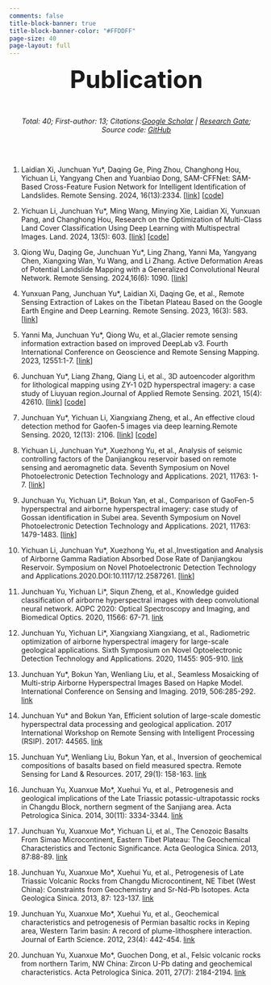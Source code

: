 ```yaml
---
comments: false
title-block-banner: true
title-block-banner-color: "#FFDDFF"
page-size: 40  
page-layout: full
---
```



<center><font size=28 >**Publication**</font></center>
<br>

<center> _Total: 40; First-author: 13; Citations:[Google Scholar](https://scholar.google.com/citations?user=zRCPlPwAAAAJ&hl=en) | [Research Gate](https://www.researchgate.net/profile/Junchuan-Yu/research); Source code: [GitHub](https://github.com/JunchuanYu)_</center>

<br>
<br>

1. Laidian Xi, Junchuan Yu*, Daqing Ge, Ping Zhou, Changhong Hou, Yichuan Li, Yangyang Chen and Yuanbiao Dong, SAM-CFFNet: SAM-Based Cross-Feature Fusion Network for Intelligent Identification of Landslides. Remote Sensing. 2024, 16(13):2334. [[link](https://www.mdpi.com/2072-4292/16/13/2334)] [[code](https://github.com/JunchuanYu/SAM-CFFNet)]
<br>

2. Yichuan Li, Junchuan Yu*, Ming Wang, Minying Xie, Laidian Xi, Yunxuan Pang, and Changhong Hou, Research on the Optimization of Multi-Class Land Cover Classification Using Deep Learning with Multispectral Images. Land. 2024, 13(5): 603. [[link](https://www.mdpi.com/2073-445X/13/5/603)] [[code](https://github.com/JunchuanYu/OUNet_for_multi-class_land_cover_classification)]
<br>

3. Qiong Wu, Daqing Ge, Junchuan Yu*, Ling Zhang, Yanni Ma, Yangyang Chen, Xiangxing Wan, Yu Wang, and Li Zhang. Active Deformation Areas of Potential Landslide Mapping with a Generalized Convolutional Neural Network. Remote Sensing. 2024,16(6): 1090. [[link](https://www.mdpi.com/2072-4292/16/6/1090)]
<br>


4. Yunxuan Pang, Junchuan Yu*, Laidian Xi, Daqing Ge, et al., Remote Sensing Extraction of Lakes on the Tibetan Plateau Based on the Google Earth Engine and Deep Learning. Remote Sensing. 2023, 16(3): 583. [[link](https://www.mdpi.com/2072-4292/16/3/583)] 
<br>

5. Yanni Ma, Junchuan Yu*, Qiong Wu, et al.,Glacier remote sensing information extraction based on improved DeepLab v3. Fourth International Conference on Geoscience and Remote Sensing Mapping. 2023, 12551:1-7.  [[link](https://www.spiedigitallibrary.org/conference-proceedings-of-spie/12551/2668425/Glacier-remote-sensing-information-extraction-based-on-improved-DeepLab-v3/10.1117/12.2668425.short)]
<br>

6. Junchuan Yu*, Liang Zhang, Qiang Li, et al., 3D autoencoder algorithm for lithological mapping using ZY-1 02D hyperspectral imagery: a case study of Liuyuan region.Journal of Applied Remote Sensing. 2021, 15(4): 42610. [[link](https://www.spiedigitallibrary.org/journals/3D-autoencoder-algorithm-for-lithological-mapping-using-ZY-1-02D/volume-15/issue-04/042610/3D-autoencoder-algorithm-for-lithological-mapping-using-ZY-1-02D/10.1117/1.JRS.15.042610.full?webSyncID=d8b047e9-226b-5a83-74c4-20b2168a0c7e&sessionGUID=edcdec2b-2028-8671-519a-3c6967de0145&_ga=2.219605662.602220705.1672332814-1614319201.1654131863)] [[code](https://github.com/JunchuanYu/3DCAE_for_lithological_mapping)]
<br>

7. Junchuan Yu*, Yichuan Li, Xiangxiang Zheng, et al., An effective cloud detection method for Gaofen-5 images via deep learning.Remote Sensing. 2020, 12(13): 2106. [[link](https://www.mdpi.com/2072-4292/12/13/2106)] [[code](https://github.com/JunchuanYu/MFGNet_Cloud_Detection_Remote_Sensing)]
<br>

8. Yichuan Li, Junchuan Yu*, Xuezhong Yu, et al., Analysis of seismic controlling factors of the Danjiangkou reservoir based on remote sensing and aeromagnetic data. Seventh Symposium on Novel Photoelectronic Detection Technology and Applications. 2021, 11763: 1-7. [[link](https://www.spiedigitallibrary.org/conference-proceedings-of-spie/11763/117635J/Comparison-of-GaoFen-5-hyperspectral-and-airborne-hyperspectral-imagery/10.1117/12.2587248.short)]
<br>

9. Junchuan Yu, Yichuan Li*, Bokun Yan, et al., Comparison of GaoFen-5 hyperspectral and airborne hyperspectral imagery: case study of Gossan identification in Subei area. Seventh Symposium on Novel Photoelectronic Detection Technology and Applications. 2021, 11763: 1479-1483. [[link](https://www.spiedigitallibrary.org/conference-proceedings-of-spie/11763/117635J/Comparison-of-GaoFen-5-hyperspectral-and-airborne-hyperspectral-imagery/10.1117/12.2587248.short?_ga=2.261679626.602220705.1672332814-1614319201.1654131863&SSO=1)]
<br>

10. Yichuan Li, Junchuan Yu*, Xuezhong Yu, et al.,Investigation and Analysis of Airborne Gamma Radiation Absorbed Dose Rate of Danjiangkou Reservoir. Symposium on Novel Photoelectronic Detection Technology and Applications.2020.DOI:10.1117/12.2587261. [[link](https://iopscience.iop.org/article/10.1088/1755-1315/660/1/012126)]
<br>


11. Junchuan Yu, Yichuan Li*, Siqun Zheng, et al., Knowledge guided classification of airborne hyperspectral images with deep convolutional neural network. AOPC 2020: Optical Spectroscopy and Imaging, and Biomedical Optics. 2020, 11566: 67-71. [link](https://spie.org/Publications/Proceedings/Paper/10.1117/12.2576383)
<br>


12. Junchuan Yu, Yichuan Li*, Xiangxiang Xiangxiang, et al., Radiometric optimization of airborne hyperspectral imagery for large-scale geological applications. Sixth Symposium on Novel Optoelectronic Detection Technology and Applications. 2020, 11455: 905-910. [link](https://spie.org/Publications/Proceedings/Paper/10.1117/12.2564651)
<br>


13. Junchuan Yu*, Bokun Yan, Wenliang Liu, et al., Seamless Mosaicking of Multi-strip Airborne Hyperspectral Images Based on Hapke Model. International Conference on Sensing and Imaging. 2019, 506:285-292. [link](https://link.springer.com/chapter/10.1007/978-3-319-91659-0_22)
<br>


14. Junchuan Yu* and Bokun Yan, Efficient solution of large-scale domestic hyperspectral data processing and geological application. 2017 International Workshop on Remote Sensing with Intelligent Processing (RSIP). 2017: 44565. [link](https://ieeexplore.ieee.org/document/7970774)
<br>


15. Junchuan Yu*, Wenliang Liu, Bokun Yan, et al., Inversion of geochemical compositions of basalts based on field measured spectra. Remote Sensing for Land & Resources. 2017, 29(1): 158-163. [link](https://www.gtzyyg.com/EN/10.6046/gtzyyg.2017.01.24#AbstractTab)
<br>


16. Junchuan Yu, Xuanxue Mo*, Xuehui Yu, et al., Petrogenesis and geological implications of the Late Triassic potassic-ultrapotassic rocks in Changdu Block, northern segment of the Sanjiang area. Acta Petrologica Sinica. 2014, 30(11): 3334-3344. [link](http://www.ysxb.ac.cn/article/id/aps_20141116)
<br>


17. Junchuan Yu, Xuanxue Mo*, Yichuan Li, et al., The Cenozoic Basalts From Simao Microcontinent, Eastern Tibet Plateau: The Geochemical Characteristics and Tectonic Significance. Acta Geologica Sinica. 2013, 87:88-89. [link](https://www.researchgate.net/publication/354652192_The_Cenozoic_Basalts_From_Simao_Microcontinent_Eastern_Tibet_Plateau_The_Geochemical_Characteristics_and_Tectonic_Significance)
<br>


18. Junchuan Yu, Xuanxue Mo*, Xuehui Yu, et al., Petrogenesis of Late Triassic Volcanic Rocks from Changdu Microcontinent, NE Tibet (West China): Constraints from Geochemistry and Sr-Nd-Pb Isotopes. Acta Geologica Sinica. 2013, 87: 123-137. [link](https://www.researchgate.net/publication/354652392_Petrogenesis_of_Late_Triassic_Volcanic_Rocks_from_Changdu_MicrocontinentNE_Tibet_West_China_Constraints_from_Geochemistry_and_Sr-Nd-Pb_Isotopes)
<br>


19. Junchuan Yu, Xuanxue Mo*, Xuehui Yu, et al., Geochemical characteristics and petrogenesis of Permian basaltic rocks in Keping area, Western Tarim basin: A record of plume-lithosphere interaction. Journal of Earth Science. 2012, 23(4): 442-454. [link](https://www.researchgate.net/publication/257789171_Geochemical_characteristics_and_petrogenesis_of_Permian_basaltic_rocks_in_Keping_area_Western_Tarim_basin_A_record_of_plume-lithosphere_interaction)
<br>


20. Junchuan Yu, Xuanxue Mo*, Guochen Dong, et al., Felsic volcanic rocks from northern Tarim, NW China: Zircon U-Pb dating and geochemical characteristics. Acta Petrologica Sinica. 2011, 27(7): 2184-2194. [link](http://www.ysxb.ac.cn/article/id/aps_20110726)
<br>





